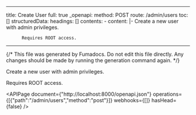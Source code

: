 <!-- AUTO-GENERATED: fumadocs-openapi (safe to overwrite) -->

---
title: Create User
full: true
_openapi:
  method: POST
  route: /admin/users
  toc: []
  structuredData:
    headings: []
    contents:
      - content: |-
          Create a new user with admin privileges.

          Requires ROOT access.
---

{/* This file was generated by Fumadocs. Do not edit this file directly. Any changes should be made by running the generation command again. */}

Create a new user with admin privileges.

Requires ROOT access.

<APIPage document={"http://localhost:8000/openapi.json"} operations={[{"path":"/admin/users","method":"post"}]} webhooks={[]} hasHead={false} />